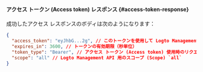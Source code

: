 #### アクセス トークン (Access token) レスポンス \{#access-token-response}

成功したアクセス レスポンスのボディは次のようになります：

```json
{
  "access_token": "eyJhbG...2g", // このトークンを使用して Logto Management API にアクセスします
  "expires_in": 3600, // トークンの有効期限（秒単位）
  "token_type": "Bearer", // アクセス トークン (Access token) 使用時のリクエスト認証タイプ
  "scope": "all" // Logto Management API 用のスコープ (Scope) `all`
}
```
